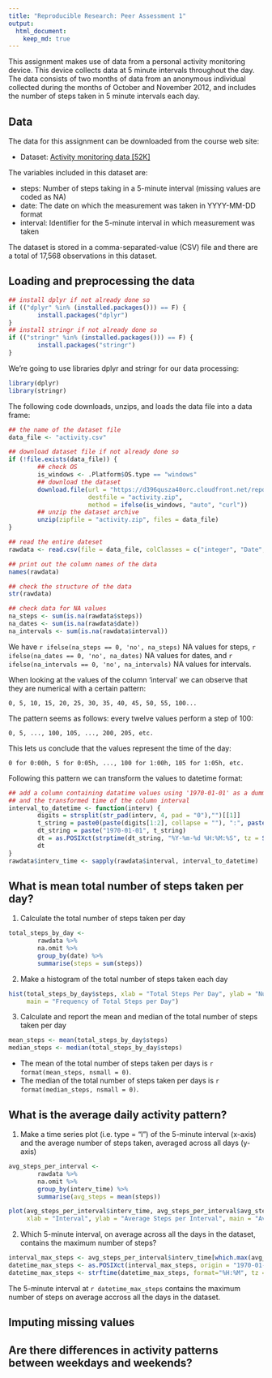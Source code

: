 ```yaml
---
title: "Reproducible Research: Peer Assessment 1"
output: 
  html_document:
    keep_md: true
---
```


This assignment makes use of data from a personal activity monitoring device. This device collects data at 5 minute intervals throughout the day. The data consists of two months of data from an anonymous individual collected during the months of October and November 2012, and includes the number of steps taken in 5 minute intervals each day.

## Data

The data for this assignment can be downloaded from the course web site:

- Dataset: [Activity monitoring data [52K]](https://d396qusza40orc.cloudfront.net/repdata/data/activity.zip)

The variables included in this dataset are:

- steps: Number of steps taking in a 5-minute interval (missing values are coded as NA)
- date: The date on which the measurement was taken in YYYY-MM-DD format
- interval: Identifier for the 5-minute interval in which measurement was taken

The dataset is stored in a comma-separated-value (CSV) file and there are a total of 17,568 observations in this dataset.

## Loading and preprocessing the data

```r
## install dplyr if not already done so
if (("dplyr" %in% (installed.packages())) == F) {
        install.packages("dplyr")
}
## install stringr if not already done so
if (("stringr" %in% (installed.packages())) == F) {
        install.packages("stringr")
}
```

We're going to use libraries dplyr and stringr for our data processing:
```r
library(dplyr)
library(stringr)
```

The following code downloads, unzips, and loads the data file into a data frame:

```r
## the name of the dataset file
data_file <- "activity.csv"

## download dataset file if not already done so
if (!file.exists(data_file)) {
        ## check OS
        is_windows <- .Platform$OS.type == "windows"
        ## download the dataset
        download.file(url = "https://d396qusza40orc.cloudfront.net/repdata/data/activity.zip", 
                      destfile = "activity.zip",
                      method = ifelse(is_windows, "auto", "curl"))
        ## unzip the dataset archive
        unzip(zipfile = "activity.zip", files = data_file)
}

## read the entire dateset
rawdata <- read.csv(file = data_file, colClasses = c("integer", "Date", "character"))

## print out the column names of the data
names(rawdata)

## check the structure of the data
str(rawdata)

## check data for NA values
na_steps <- sum(is.na(rawdata$steps))
na_dates <- sum(is.na(rawdata$date))
na_intervals <- sum(is.na(rawdata$interval))
```

We have `r ifelse(na_steps == 0, 'no', na_steps)` NA values for steps, `r ifelse(na_dates == 0, 'no', na_dates)` NA values for dates, and `r ifelse(na_intervals == 0, 'no', na_intervals)` NA values for intervals.

When looking at the values of the column 'interval' we can observe that they are numerical with a certain pattern:
```
0, 5, 10, 15, 20, 25, 30, 35, 40, 45, 50, 55, 100...
```
The pattern seems as follows: every twelve values perform a step of 100: 
```
0, 5, ..., 100, 105, ..., 200, 205, etc.  
```
This lets us conclude that the values represent the time of the day:
```
0 for 0:00h, 5 for 0:05h, ..., 100 for 1:00h, 105 for 1:05h, etc.
```
Following this pattern we can transform the values to datetime format:

```r
## add a column containing datatime values using '1970-01-01' as a dummy date,
## and the transformed time of the column interval
interval_to_datetime <- function(interv) {
        digits = strsplit(str_pad(interv, 4, pad = "0"),"")[[1]]
        t_string = paste0(paste(digits[1:2], collapse = ""), ":", paste(digits[3:4], collapse = ""), ":00")
        dt_string = paste("1970-01-01", t_string)
        dt = as.POSIXct(strptime(dt_string, "%Y-%m-%d %H:%M:%S", tz = Sys.timezone()))
        dt
}
rawdata$interv_time <- sapply(rawdata$interval, interval_to_datetime)
```

## What is mean total number of steps taken per day?

1. Calculate the total number of steps taken per day

```r
total_steps_by_day <- 
        rawdata %>%
        na.omit %>% 
        group_by(date) %>% 
        summarise(steps = sum(steps))
```

2. Make a histogram of the total number of steps taken each day

```r
hist(total_steps_by_day$steps, xlab = "Total Steps Per Day", ylab = "Number of Days", 
     main = "Frequency of Total Steps per Day")
```

3. Calculate and report the mean and median of the total number of steps taken per day

```r
mean_steps <- mean(total_steps_by_day$steps)
median_steps <- median(total_steps_by_day$steps)
```

- The mean of the total number of steps taken per days is `r format(mean_steps, nsmall = 0)`.
- The median of the total number of steps taken per days is `r format(median_steps, nsmall = 0)`.

## What is the average daily activity pattern?

1. Make a time series plot (i.e. type = "l") of the 5-minute interval (x-axis) and the average number of steps taken, averaged across all days (y-axis)

```r
avg_steps_per_interval <- 
        rawdata %>% 
        na.omit %>%
        group_by(interv_time) %>% 
        summarise(avg_steps = mean(steps))

plot(avg_steps_per_interval$interv_time, avg_steps_per_interval$avg_steps, type = "l",
     xlab = "Interval", ylab = "Average Steps per Interval", main = "Average Daily Activity Pattern")
```

2. Which 5-minute interval, on average across all the days in the dataset, contains the maximum number of steps?

```r
interval_max_steps <- avg_steps_per_interval$interv_time[which.max(avg_steps_per_interval$avg_steps)]
datetime_max_steps <- as.POSIXct(interval_max_steps, origin = "1970-01-01", tz = Sys.timezone())
datetime_max_steps <- strftime(datetime_max_steps, format="%H:%M", tz = Sys.timezone())
```

The 5-minute interval at `r datetime_max_steps` contains the maximum number of steps on average accross all the days in the dataset.

## Imputing missing values



## Are there differences in activity patterns between weekdays and weekends?
